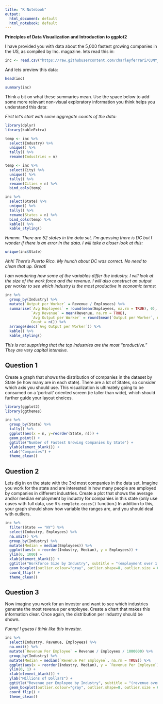 ```yaml
---
title: "R Notebook"
output:
  html_document: default
  html_notebook: default
---
```


**Principles of Data Visualization and Introduction to ggplot2**

I have provided you with data about the 5,000 fastest growing companies in the US, as compiled by Inc. magazine. lets read this in:

```r

inc <- read.csv("https://raw.githubusercontent.com/charleyferrari/CUNY_DATA_608/master/module1/Data/inc5000_data.csv", header= TRUE)

```

And lets preview this data:

```r

head(inc)

```
```r

summary(inc)

```

Think a bit on what these summaries mean. Use the space below to add some more relevant non-visual exploratory information you think helps you understand this data:

*First let's start with some aggregate counts of the data:*

```r
library(dplyr)
library(kableExtra)

temp <- inc %>%
  select(Industry) %>%
  unique() %>%
  tally() %>%
  rename(Industries = n)

temp <- inc %>%
  select(City) %>%
  unique() %>%
  tally() %>%
  rename(Cities = n) %>%
  bind_cols(temp)

inc %>%
  select(State) %>%
  unique() %>%
  tally() %>%
  rename(States = n) %>%
  bind_cols(temp) %>%
  kable() %>%
  kable_styling()
```

*Hmmm.  There are 52 states in the data set.  I'm guessing there is DC but I wonder if there is an error in the data.  I will take a closer look at this:*

```r
unique(inc$State)
```

*Ahh!  There's Puerto Rico.  My hunch about DC was correct.  No need to clean that up.  Great!*

*I am wondering how some of the variables differ the industry.  I will look at the size of the work force and the revenue.  I will also construct an output per worker to see which industry is the most productive in economic terms:*

```r
inc %>%
  group_by(Industry) %>%
  mutate(`Output per Worker` = Revenue / Employees) %>%
  summarise(`Avg Employees` = round(mean(Employees, na.rm = TRUE), 0),
            `Avg Revenue` = mean(Revenue, na.rm = TRUE),
            `Avg Output per Worker` = round(mean(`Output per Worker`, na.rm = TRUE), 0),
            Count = n()) %>%
  arrange(desc(`Avg Output per Worker`)) %>%
  kable() %>%
  kable_styling()
```

*This is not supprising that the top industries are the most "productive."  They are very capital intensive.*

## Question 1

Create a graph that shows the distribution of companies in the dataset by State (ie how many are in each state). There are a lot of States, so consider which axis you should use. This visualization is ultimately going to be consumed on a 'portrait' oriented screen (ie taller than wide), which should further guide your layout choices.

```r
library(ggplot2)
library(ggthemes)

inc %>%
  group_by(State) %>%
  tally() %>%
  ggplot(aes(x = n, y=reorder(State, n))) +
  geom_point() +
  ggtitle("Number of Fastest Growing Companies by State") +
  ylab(element_blank()) + 
  xlab("Companies") + 
  theme_clean()
```

## Question 2

Lets dig in on the state with the 3rd most companies in the data set. Imagine you work for the state and are interested in how many people are employed by companies in different industries. Create a plot that shows the average and/or median employment by industry for companies in this state (only use cases with full data, use R's `complete.cases()` function.) In addition to this, your graph should show how variable the ranges are, and you should deal with outliers.

```r
inc %>%
  filter(State == "NY") %>%
  select(Industry, Employees) %>%
  na.omit() %>%
  group_by(Industry) %>%
  mutate(Median = median(Employees)) %>%
  ggplot(aes(x = reorder(Industry, Median), y = Employees)) +
  ylim(0, 1000) +
  xlab(element_blank()) + 
  ggtitle("Workforce Size by Industry", subtitle = "(employment over 1,000 not shown)") +
  geom_boxplot(outlier.colour="gray", outlier.shape=8, outlier.size = 0.9) +
  coord_flip() +
  theme_clean()
```

## Question 3

Now imagine you work for an investor and want to see which industries generate the most revenue per employee. Create a chart that makes this information clear. Once again, the distribution per industry should be shown.

*Funny!  I guess I think like this investor.*
  
```r
inc %>%
  select(Industry, Revenue, Employees) %>%
  na.omit() %>%
  mutate(`Revenue Per Employee` = Revenue / Employees / 1000000) %>%
  group_by(Industry) %>%
  mutate(Median = median(`Revenue Per Employee`, na.rm = TRUE)) %>%
  ggplot(aes(x = reorder(Industry, Median), y = `Revenue Per Employee`)) +
  ylim(0, 1) +
  xlab(element_blank()) + 
  ylab("Millions of Dollars") + 
  ggtitle("Revenue per Employee by Industry", subtitle = "(revenue over $1MM not shown)") +
  geom_boxplot(outlier.colour="gray", outlier.shape=8, outlier.size = 0.9) +
  coord_flip() +
  theme_clean()
```


